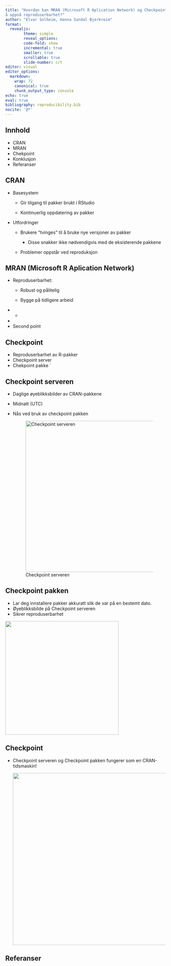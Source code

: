 ```yaml
---
title: "Hvordan kan MRAN (Microsoft R Aplication Network) og Checkpoint hjelpe oss med
å oppnå reproduserbarhet?"
author: "Elvar Solheim, Hanna Sundal Bjerkreim"
format:
  revealjs:
        theme: simple
        reveal_options:
        code-fold: show
        incremental: true
        smaller: true
        scrollable: true
        slide-number: c/t
editor: visual
editor_options:
  markdown:
    wrap: 72
    canonical: true
    chunk_output_type: console
echo: true
eval: true
bibliography: reproducibility.bib
nocite: '@*'
---
```


## Innhold

-   CRAN
-   MRAN
-   Chekpoint
-   Konklusjon
-   Referanser

## CRAN

-   Basesystem

    -   Gir tilgang til pakker brukt i RStudio

    -   Kontinuerlig oppdatering av pakker

-   Utfordringer

    -   Brukere "tvinges" til å bruke nye versjoner av pakker

        -   Disse snakker ikke nødvendigvis med de eksisterende pakkene

    -   Problemer oppstår ved reproduksjon

## MRAN (Microsoft R Aplication Network)

-   Reproduserbarhet:

    -   Robust og pålitelig

    -   Bygge på tidligere arbeid

<!-- -->

-   

    -   

-   

-   Second point

## Checkpoint

-   Reproduserbarhet av R-pakker
-   Checkpoint server
-   Chekpoint pakke ´

## Checkpoint serveren

-   Daglige øyeblikksbilder av CRAN-pakkene

-   Midnatt (UTC)

-   Nås ved bruk av checkpoint pakken

    ![Checkpoint serveren](images/checkpointserver.png){width="474"}

## Checkpoint pakken

-   Lar deg innstallere pakker akkuratt slik de var på en bestemt dato.
-   Øyeblikksbilde på Checkpoint serveren
-   Sikrer reproduserbarhet

![](images/checkpointpakken.png){width="356"}

## Checkpoint

-   Checkpoint serveren og Checkpoint pakken fungerer som en
    CRAN-tidsmaskin!

    ![](images/chekpoint.png){width="539"}

## Referanser
